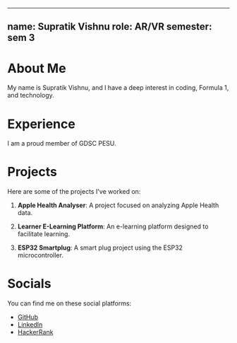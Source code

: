 
---
name: Supratik Vishnu
role: AR/VR
semester: sem 3
---

# About Me

My name is Supratik Vishnu, and I have a deep interest in coding, Formula 1, and technology.

# Experience

I am a proud member of GDSC PESU.

# Projects

Here are some of the projects I've worked on:

1. **Apple Health Analyser**: A project focused on analyzing Apple Health data.

2. **Learner E-Learning Platform**: An e-learning platform designed to facilitate learning.

3. **ESP32 Smartplug**: A smart plug project using the ESP32 microcontroller.

# Socials
You can find me on these social platforms:

- [GitHub](https://github.com/SupratikV)
- [LinkedIn](https://www.linkedin.com/in/supratik-vishnu/)
- [HackerRank](https://www.hackerrank.com/supratik_vishnu)
